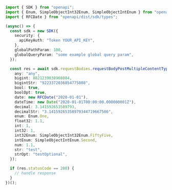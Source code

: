 ```typescript showLineNumbers copy filename="Request Body Post Multiple Content Types Component Filtered usage example"
import { SDK } from "openapi";
import { Enum, SimpleObjectInt32Enum, SimpleObjectIntEnum } from "openapi/dist/sdk/models/shared";
import { RFCDate } from "openapi/dist/sdk/types";

(async() => {
  const sdk = new SDK({
    security: {
      apiKeyAuth: "Token YOUR_API_KEY",
    },
    globalPathParam: 100,
    globalQueryParam: "some example global query param",
  });

  const res = await sdk.requestBodies.requestBodyPostMultipleContentTypesComponentFiltered({
    any: "any",
    bigint: 8821239038968084,
    bigintStr: "9223372036854775808",
    bool: true,
    boolOpt: true,
    date: new RFCDate("2020-01-01"),
    dateTime: new Date("2020-01-01T00:00:00.000000001Z"),
    decimal: 3.141592653589793,
    decimalStr: "3.14159265358979344719667586",
    enum: Enum.One,
    float32: 1.1,
    int: 1,
    int32: 1,
    int32Enum: SimpleObjectInt32Enum.FiftyFive,
    intEnum: SimpleObjectIntEnum.Second,
    num: 1.1,
    str: "test",
    strOpt: "testOptional",
  });

  if (res.statusCode == 200) {
    // handle response
  }
})();
```
